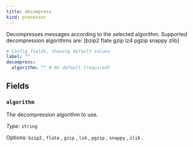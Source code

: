 ```yaml
---
title: decompress
kind: processor
---
```


Decompresses messages according to the selected algorithm. Supported decompression algorithms are: [bzip2 flate gzip lz4 pgzip snappy zlib]

```yml
# Config fields, showing default values
label: ""
decompress:
  algorithm: "" # No default (required)
```

## Fields

### `algorithm`

The decompression algorithm to use.


*Type*: `string`


Options:
`bzip2`
, `flate`
, `gzip`
, `lz4`
, `pgzip`
, `snappy`
, `zlib`
.


